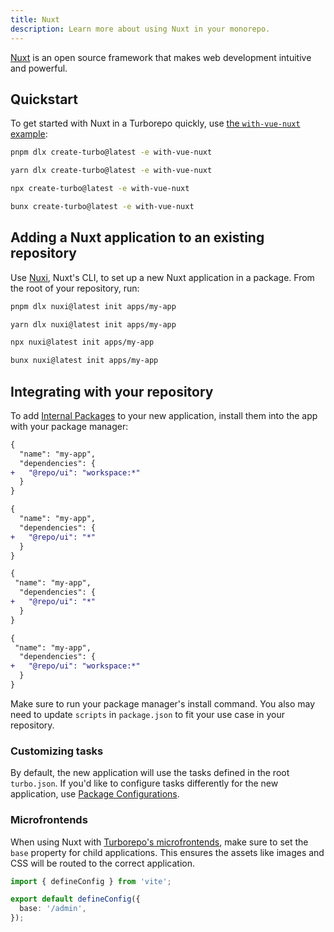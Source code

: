 ```yaml
---
title: Nuxt
description: Learn more about using Nuxt in your monorepo.
---
```



[Nuxt](https://nuxt.com/) is an open source framework that makes web development intuitive and powerful.

## Quickstart

To get started with Nuxt in a Turborepo quickly, use [the `with-vue-nuxt` example](https://github.com/vercel/turborepo/tree/main/examples/with-vue-nuxt):

<PackageManagerTabs>

<Tab value="pnpm">

```bash title="Terminal"
pnpm dlx create-turbo@latest -e with-vue-nuxt
```

</Tab>

<Tab value="yarn">

```bash title="Terminal"
yarn dlx create-turbo@latest -e with-vue-nuxt
```

</Tab>

<Tab value="npm">

```bash title="Terminal"
npx create-turbo@latest -e with-vue-nuxt
```

</Tab>

<Tab value="bun">

```bash title="Terminal"
bunx create-turbo@latest -e with-vue-nuxt
```

</Tab>
</PackageManagerTabs>

## Adding a Nuxt application to an existing repository

Use [Nuxi](https://www.npmjs.com/package/nuxi), Nuxt's CLI, to set up a new Nuxt application in a package. From the root of your repository, run:

<PackageManagerTabs>

<Tab value="pnpm">

```bash title="Terminal"
pnpm dlx nuxi@latest init apps/my-app
```

</Tab>

<Tab value="yarn">

```bash title="Terminal"
yarn dlx nuxi@latest init apps/my-app
```

</Tab>

<Tab value="npm">

```bash title="Terminal"
npx nuxi@latest init apps/my-app
```

</Tab>

<Tab value="bun">

```bash title="Terminal"
bunx nuxi@latest init apps/my-app
```

</Tab>
</PackageManagerTabs>

## Integrating with your repository

To add [Internal Packages](/docs/core-concepts/internal-packages) to your new application, install them into the app with your package manager:

<PackageManagerTabs>

<Tab value="pnpm">

```diff title="./apps/my-app/package.json"
{
  "name": "my-app",
  "dependencies": {
+   "@repo/ui": "workspace:*"
  }
}
```

</Tab>

<Tab value="yarn">

```diff title="./apps/my-app/package.json"
{
  "name": "my-app",
  "dependencies": {
+   "@repo/ui": "*"
  }
}
```

</Tab>

<Tab value="npm">

```diff title="./apps/my-app/package.json"
{
 "name": "my-app",
  "dependencies": {
+   "@repo/ui": "*"
  }
}
```

</Tab>

<Tab value="bun">

```diff title="./apps/my-app/package.json"
{
 "name": "my-app",
  "dependencies": {
+   "@repo/ui": "workspace:*"
  }
}
```

</Tab>
</PackageManagerTabs>

Make sure to run your package manager's install command. You also may need to update `scripts` in `package.json` to fit your use case in your repository.

### Customizing tasks

By default, the new application will use the tasks defined in the root `turbo.json`. If you'd like to configure tasks differently for the new application, use [Package Configurations](/docs/reference/package-configurations).

### Microfrontends

When using Nuxt with [Turborepo's microfrontends](/docs/guides/microfrontends), make sure to set the `base` property for child applications. This ensures the assets like images and CSS will be routed to the correct application.

```ts title="./apps/my-app/vite.config.ts"
import { defineConfig } from 'vite';

export default defineConfig({
  base: '/admin',
});
```
